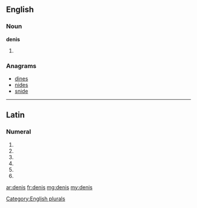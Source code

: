 ==English==

===Noun===
'''denis'''

# {{plural of|[[deni]]}}

===Anagrams===
* [[dines#English|dines]]
* [[nides#English|nides]]
* [[snide#English|snide]]

[[Category:English plurals]]

----

==Latin==

===Numeral===
{{la-num-form|denīs}}

# {{inflection of|deni|denī|dat|m|p|lang=la}}
# {{inflection of|deni|denī|dat|f|p|lang=la}}
# {{inflection of|deni|denī|dat|n|p|lang=la}}
# {{inflection of|deni|denī|abl|m|p|lang=la}}
# {{inflection of|deni|denī|abl|n|p|lang=la}}
# {{inflection of|deni|denī|abl|f|p|lang=la}}
{{count page|[[Wiktionary:Page count]]}}

[[ar:denis]]
[[fr:denis]]
[[mg:denis]]
[[my:denis]]